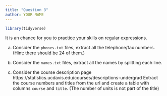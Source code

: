 ```yaml
---
title: "Question 3"
author: YOUR NAME
---
```



```r
library(tidyverse)
```

It is an chance for you to practice your skills on regular expressions.


(a) Consider the `phones.txt` files, extract all the telephone/fax numbers. (Hint: there should be 24 of them.)



(b) Consider the `names.txt` files, extract all the names by splitting each line.



(c) Consider the course description page https://statistics.ucdavis.edu/courses/descriptions-undergrad
    Extract the course numbers and titles from the url and create a table with columns `course` and `title`.
    (The number of units is not part of the title)
